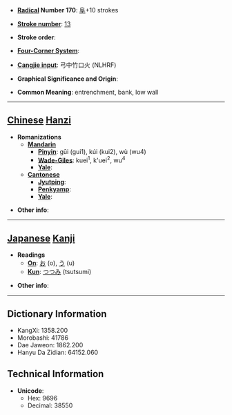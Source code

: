 * '''[[Wiktionary:Chinese radical index| Radical]] Number 170''': [[Wiktionary:Chinese radical index 阜|阜]]+10 strokes

* '''[[Wiktionary:Chinese total strokes index|Stroke number]]''': [[Wiktionary:Chinese total strokes index 13|13]]

* '''Stroke order''': 

* '''[[Wiktionary:Chinese four corner index|Four-Corner System]]''': 

* '''[[Wiktionary:Chinese Cangjie index|Cangjie input]]''': 弓中竹口火 (NLHRF)

* '''Graphical Significance and Origin''': 

* '''Common Meaning''': entrenchment, bank, low wall

----

== [[Chinese]] [[Hanzi]] ==

* '''Romanizations'''
** '''[[Mandarin]]'''
*** '''[[Pinyin]]''': gūi (gui1), kúi (kui2), wù (wu4)
*** '''[[Wade-Giles]]''': kuei<sup>1</sup>, k'uei<sup>2</sup>, wu<sup>4</sup>
*** '''[[Yale]]''': 
** '''[[Cantonese]]'''
*** '''[[Jyutping]]''':
*** '''[[Penkyamp]]''': 
*** '''[[Yale]]''': 

* '''Other info''': 

----

== [[Japanese]] [[Kanji]] ==

* '''Readings'''
** '''[[On]]''': [[お]] (o), [[う]] (u)
** '''[[Kun]]''': [[つつみ]] (tsutsumi)

* '''Other info''':  

----

== Dictionary Information ==

* KangXi: 1358.200
* Morobashi: 41786
* Dae Jaweon: 1862.200
* Hanyu Da Zidian: 64152.060

== Technical Information ==

* '''Unicode''':
** Hex: 9696
** Decimal: 38550